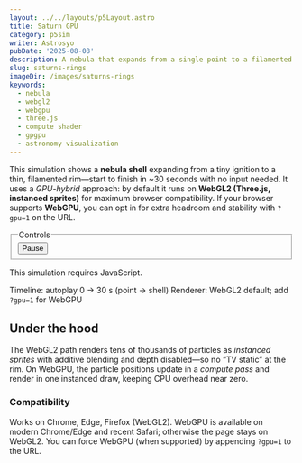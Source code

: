 ```yaml
---
layout: ../../layouts/p5Layout.astro
title: Saturn GPU
category: p5sim
writer: Astrosyo
pubDate: '2025-08-08'
description: A nebula that expands from a single point to a filamented shell in ~30 seconds. Defaults to WebGL2 (Three.js) with optional WebGPU for high-end browsers.
slug: saturns-rings
imageDir: /images/saturns-rings
keywords:
  - nebula
  - webgl2
  - webgpu
  - three.js
  - compute shader
  - gpgpu
  - astronomy visualization
---
```



<div class="p5-container centered_flex">
  <p class="Tool-Explanation">
    This simulation shows a <strong>nebula shell</strong> expanding from a tiny ignition to a thin, filamented rim—start to finish in ~30 seconds with no input needed.
    It uses a <em>GPU-hybrid</em> approach: by default it runs on <strong>WebGL2 (Three.js, instanced sprites)</strong> for maximum browser compatibility.
    If your browser supports <strong>WebGPU</strong>, you can opt in for extra headroom and stability with <code>?gpu=1</code> on the URL.
  </p>

  <div class="upper-div">
    <form class="sim-controls" onsubmit="return false" aria-label="Simulation controls">
      <fieldset class="controls-group">
        <legend>Controls</legend>
        <button id="js-neb-pause" class="pill" type="button" aria-pressed="false">Pause</button>
      </fieldset>
      <noscript><p>This simulation requires JavaScript.</p></noscript>
    </form>
  </div>

  <figcaption class="sim-caption">
    <span>Timeline: autoplay 0 → 30 s (point → shell)</span>
    <span>Renderer: WebGL2 default; add <code>?gpu=1</code> for WebGPU</span>
  </figcaption>

  <div class="sim-stage" aria-label="Nebula simulation canvas">
    <SimCanvas slug="saturns-rings" />
  </div>
</div>

<div class="p5-article">
  <h2>Under the hood</h2>
  <p>
    The WebGL2 path renders tens of thousands of particles as <em>instanced sprites</em> with additive blending and depth disabled—so no “TV static” at the rim.
    On WebGPU, the particle positions update in a <em>compute pass</em> and render in one instanced draw, keeping CPU overhead near zero.
  </p>

  <h3>Compatibility</h3>
  <p>
    Works on Chrome, Edge, Firefox (WebGL2). WebGPU is available on modern Chrome/Edge and recent Safari; otherwise the page stays on WebGL2. You can force WebGPU (when supported) by appending <code>?gpu=1</code> to the URL.
  </p>
</div>